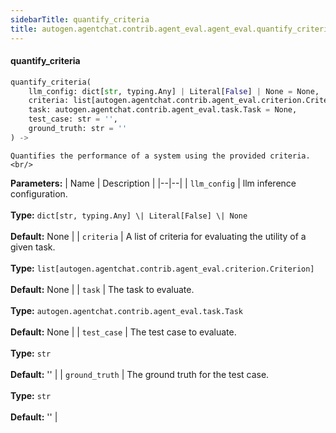```yaml
---
sidebarTitle: quantify_criteria
title: autogen.agentchat.contrib.agent_eval.agent_eval.quantify_criteria
---
```


<code class="doc-symbol doc-symbol-heading doc-symbol-function"></code>
#### quantify_criteria

```python
quantify_criteria(
    llm_config: dict[str, typing.Any] | Literal[False] | None = None,
    criteria: list[autogen.agentchat.contrib.agent_eval.criterion.Criterion] = None,
    task: autogen.agentchat.contrib.agent_eval.task.Task = None,
    test_case: str = '',
    ground_truth: str = ''
) -> 
```

    Quantifies the performance of a system using the provided criteria.<br/>

<b>Parameters:</b>
| Name | Description |
|--|--|
| `llm_config` | llm inference configuration.<br/><br/>**Type:** `dict[str, typing.Any] \| Literal[False] \| None`<br/><br/>**Default:** None |
| `criteria` | A list of criteria for evaluating the utility of a given task.<br/><br/>**Type:** `list[autogen.agentchat.contrib.agent_eval.criterion.Criterion]`<br/><br/>**Default:** None |
| `task` | The task to evaluate.<br/><br/>**Type:** `autogen.agentchat.contrib.agent_eval.task.Task`<br/><br/>**Default:** None |
| `test_case` | The test case to evaluate.<br/><br/>**Type:** `str`<br/><br/>**Default:** '' |
| `ground_truth` | The ground truth for the test case.<br/><br/>**Type:** `str`<br/><br/>**Default:** '' |

<br />